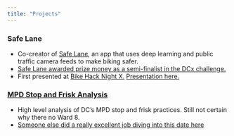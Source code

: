 ```yaml
---
title: "Projects"
---
```


### Safe Lane

- Co-creator of [Safe Lane](https://github.com/danbernstein/safe-lane){target="_blank"}, an app that uses deep learning and public traffic camera feeds to make biking safer.
- [Safe Lane awarded prize money as a semi-finalist in the DCx challenge.](https://www.herox.com/DCx/update/2857){target="_blank"}
- First presented at [Bike Hack Night X.](https://www.meetup.com/Transportation-Techies/events/256991003/){target="_blank"} [Presentation here.](https://bit.ly/predictingdirty){target="_blank"}

### [MPD Stop and Frisk Analysis](https://bfraiche.github.io/sptp/){target="_blank"}

- High level analysis of DC's MPD stop and frisk practices. Still not certain why there no Ward 8.
- [Someone else did a really excellent job diving into this date here](https://gwarrenn.github.io/Stop-and-Frisk-DC/){target="_blank"}
